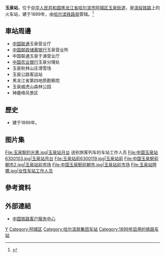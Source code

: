{{Infobox China railway station 
|车站名称 = 玉泉站
|图片 = 中国国鉄玉泉站6300118.jpg
|图片介绍 = 
|其他名称 = 二层甸子站
|车站拼音 = Yuquan
|英文名称 = Yuquan Railway Station
|车站代码 = 61976<ref>{{cite book|title=中华人民共和国铁路车站代码（GB/T 10302-2010）|publisher=中国标准出版社|year=2010|isbn=155066140495|ignore-isbn-error=true|pages=2}}</ref>
|电报码 = YQB
|拼音码 = YQU
|车站位置 = [[黑龙江省|黑龙江省]][[哈尔滨市|哈尔滨市]][[阿城区|阿城区]][[玉泉街道_(哈尔滨市)|玉泉街道]]
|坐标 = 
|归属 = [[哈尔滨铁路局|哈尔滨铁路局]]
|线路 = [[滨绥铁路|滨绥铁路]]
|车站等级 = [[三等站_(中铁)|三等站]]
|月台数目 = 
|股道数目 = 
}}
'''玉泉站'''，位于[[中华人民共和国|中华人民共和国]][[黑龙江省|黑龙江省]][[哈尔滨市|哈尔滨市]][[阿城区|阿城区]][[玉泉街道_(哈尔滨市)|玉泉街道]]，是[[滨绥铁路|滨绥铁路]]上的火车站，建于1899年，由[[哈尔滨铁路局|哈尔滨铁路局]]管辖。<ref>{{Cite web |url=http://search.huochepiao.com/huochezhan/jieshao/2272.htm |title=玉泉火车站介绍 |accessdate=2018-02-18 |archive-date=2018-02-18 |archive-url=https://web.archive.org/web/20180218210454/http://search.huochepiao.com/huochezhan/jieshao/2272.htm |dead-url=no }}</ref>
==車站周邊==
* [[中国联通|中国联通]]玉泉营业厅
* [[中国邮政储蓄银行|中国邮政储蓄银行]]玉泉营业所
* 中国联通玉泉于涛营业厅
* [[中国农业银行|中国农业银行]]玉泉分理处
* 玉泉秋林山庄滑雪场
* 玉泉公路客运站
* 黑龙江省第四地质勘察院
* 玉泉威虎山森林公园
* 神鹿峰风景区

==歷史==
* 建于1899年。
==图片集==
<gallery>
File:玉泉駅的光景.jpg|玉泉站月台 送别旅客列车的车站工作人员
File:中国玉泉站6300103.jpg|玉泉站月台
File:玉泉站前6300119.jpg|玉泉站前
File:中国玉泉駅前朝市2.jpg|玉泉站前市场
File:中国玉泉駅前朝市.jpg|玉泉站前市场
File:玉泉站陸橋.jpg|女性车站工作人员
</gallery>
==參考資料==
{{reflist}}
==外部連結==
* [http://www.12306.cn/mormhweb/ 中国铁路客户服务中心] {{Wayback|url=http://www.12306.cn/mormhweb/ |date=20180205163941 }}
{{China-rail-stub}}
{{滨绥铁路}}

[[Category:哈尔滨市铁路车站|Y]]
[[Category:阿城区|Category:阿城区]]
[[Category:哈尔滨局集团车站|Category:哈尔滨局集团车站]]
[[Category:1899年启用的铁路车站|Category:1899年启用的铁路车站]]